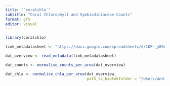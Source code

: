 ```yaml
---
title: "`coralchlo`"
subtitle: "Coral Chlorophyll and Symbiodiniaceae Counts"
format: gfm
editor: visual
---
```


```r
library(coralchlo)

link_metadatasheet <- "https://docs.google.com/spreadsheets/d/1KP-_yEQoHC9zHPlVpf3ob9BRJ60qNiGJsdZsO-l3ljw/edit?gid=0#gid=0"

dat_overview <- read_metadata(link_metadatasheet)

dat_counts <- normalise_counts_per_area(dat_overview)

dat_chla <- normalise_chla_per_area(dat_overview,
                                    path_to_biotekfolder = "/Users/andi/Desktop/test_files")
```
